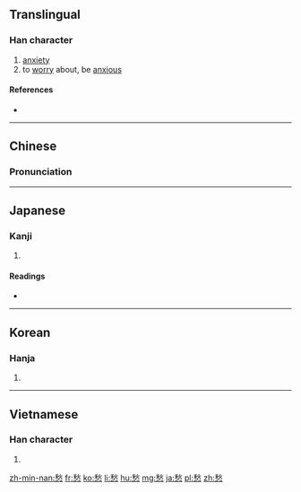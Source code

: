 ==Translingual==

===Han character===
{{Han char|rn=61|rad=心|as=09|sn=13|four=2933<sub>8</sub>|canj=竹火心 (HFP)|ids=⿱[[秋]][[心]]}}

# [[anxiety]]
# to [[worry]] about, be [[anxious]]

====References====
* {{Han ref|kx=0393.210|dkj=10885|dj=0729.180|hdz=42322.080|uh=6101|ud=24833|bh=B754|bd=46932}}

----

==Chinese==
{{zh-forms}}

===Pronunciation===
{{zh-pron
|m=chóu
|c=sau4
|h=pfs=sèu
|mn=chhiû
|mc=y
|oc=y
|ma=Zh-chóu.ogg
|cat=n,v
}}

----

==Japanese==

===Kanji===
{{ja-kanji|grade=c|rs=心09}}

# {{defn|lang=ja|sort=心09}}

====Readings====
* {{ja-readings|on=[[しゅう]] (shū)|kun=[[うれい]] (urei), [[うれえる]] (ureeru)}}

----

==Korean==

===Hanja===
{{ko-hanja|hangeul=수|eumhun=|rv=su|mr=su|y=swu}}

# {{defn|lang=ko|sort=心09}}

----

==Vietnamese==

===Han character===
{{vi-hantu|[[sầu]], [[rầu]], [[ràu]], [[xàu]], [[xầu]]|rs=心09}}

# {{defn|lang=vi|sort=心09}}

[[zh-min-nan:愁]]
[[fr:愁]]
[[ko:愁]]
[[li:愁]]
[[hu:愁]]
[[mg:愁]]
[[ja:愁]]
[[pl:愁]]
[[zh:愁]]